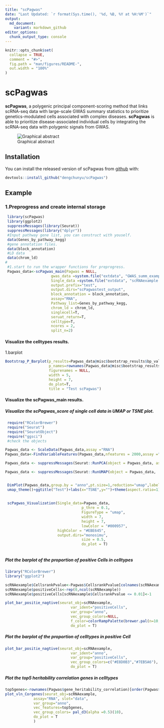 ```yaml
---
title: "scPagwas"
date: "Last Updated: `r format(Sys.time(), '%d, %B, %Y at %H:%M')`"
output:
  md_document:
    variant: markdown_github
editor_options:
  chunk_output_type: console
---
```


```r
knitr::opts_chunk$set(
  collapse = TRUE,
  comment = "#>",
  fig.path = "man/figures/README-",
  out.width = "100%"
)
```

# scPagwas

**scPagwas**, a polygenic principal component-scoring method that links scRNA-seq data with large-scale GWAS summary statistics to prioritize genetics-modulated cells associated with complex diseases.
**scPagwas** is able to prioritize disease-associated individual cells by integrating the scRNA-seq data with polygenic signals from GWAS.


![Graphical abstract](./docs/reference/figures/workflow_20220222.png)

## Installation

You can install the released version of scPagwas from [github](https://github.com/dengchunyu/scPagwas) with:

``` r
devtools::install_github("dengchunyu/scPagwas")

```

## Example 

### 1.Preprogress and create internal storage

```r
 library(scPagwas)
 library(ggplot2)
 suppressMessages(library(Seurat))
 suppressMessages(library("dplyr"))
 #Input pathway gene list, you can construct with youself.
 data(Genes_by_pathway_kegg)
 #gene annotation files.
 data(block_annotation)
 #LD data
 data(chrom_ld)
#
 #1.start to run the wrapper functions for preprogress.
 Pagwas_data<-scPagwas_main(Pagwas = NULL,
                     gwas_data =system.file("extdata", "GWAS_summ_example.txt", package = "scPagwas"),
                     Single_data =system.file("extdata", "scRNAexample.rds", package = "scPagwas"),
                     output.prefix="test",
                     output.dirs="scPagwastest_output",
                     block_annotation = block_annotation,
                     assay="RNA",
                     Pathway_list=Genes_by_pathway_kegg,
                     chrom_ld = chrom_ld,
                     singlecell=T,
                     seruat_return=T,
                     celltype=T,
                     ncores = 2,
                     split_n=2)

```
 
#### Visualize the celltypes results.

 1.barplot
```r

Bootstrap_P_Barplot(p_results=Pagwas_data@misc$bootstrap_results$bp_value[-1],
                    p_names=rownames(Pagwas_data@misc$bootstrap_results)[-1],
                    figurenames = NULL,
                    width = 5,
                    height = 7,
                    do_plot=T,
                    title = "Test scPagwas")

```


#### Visualize the scPagwas_main results.
##### Visualize the scPagwas_score of single cell data in UMAP or TSNE plot. 

```r
 require("RColorBrewer")
 require("Seurat")
 require("SeuratObject")
 require("ggsci")
 #check the objects

Pagwas_data <- ScaleData(Pagwas_data,assay ="RNA")
Pagwas_data<-FindVariableFeatures(Pagwas_data,nfeatures = 2000,assay ="RNA")

Pagwas_data <- suppressMessages(Seurat::RunPCA(object = Pagwas_data, assay =  "RNA", npcs = 50))

Pagwas_data <- suppressMessages(Seurat::RunUMAP(object = Pagwas_data,  assay =  "RNA", reduction = "pca", dims = 1:50))


 DimPlot(Pagwas_data,group.by = "anno",pt.size=1,reduction="umap",label = T, repel=TRUE)+ 
 umap_theme()+ggtitle("Test")+labs(x="TSNE",y="")+theme(aspect.ratio=1)
 
 
 scPagwas_Visualization(Single_data=Pagwas_data,
                                   p_thre = 0.1,
                                   FigureType = "umap",
                                   width = 7,
                                   height = 7,
                                   lowColor = "#000957", 
                        highColor = "#EBE645",
                        output.dirs="monosimu",
                                   size = 0.5,
                                   do_plot = T)
 
```

##### Plot the barplot of the proportion of positive Cells in celltypes

```r
library("RColorBrewer")
library("ggplot2")

scRNAexample$CellsrankPvalue<-Pagwas$CellsrankPvalue[colnames(scRNAexample)]
scRNAexample$positiveCells<-rep(0,ncol(scRNAexample))
scRNAexample$positiveCells[scRNAexample$CellsrankPvalue <= 0.01]<-1

plot_bar_positie_nagtive(seurat_obj=scRNAexample,
                              var_ident="positiveCells",
                              var_group="anno",
                              vec_group_colors=NULL,
                              f_color=colorRampPalette(brewer.pal(n=10, name="RdYlBu")),
                              do_plot = T)
```

##### Plot the barplot of the proportion of celltypes in positive Cell 

```r
plot_bar_positie_nagtive(seurat_obj=scRNAexample,
                              var_ident="anno",
                              var_group="positiveCells",
                              vec_group_colors=c("#E8D0B3","#7EB5A6"),
                              do_plot = T)
```


##### Plot the top5 heritability correlation genes in celltypes

```r
top5genes<-rownames(Pagwas$gene_heritability_correlation)[order(Pagwas$gene_heritability_correlation,decreasing = T)[1:5]]
plot_vln_Corgenes(seurat_obj=scRNAexample,
             assay="RNA", slot="data",
             var_group="anno",
             vec_features=top5genes,
             vec_group_colors= pal_d3(alpha =0.5)(10),
             do_plot = T
             )

```

